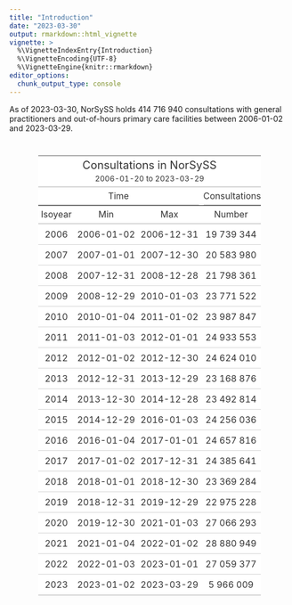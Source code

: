 ```yaml
---
title: "Introduction"
date: "2023-03-30"
output: rmarkdown::html_vignette
vignette: >
  %\VignetteIndexEntry{Introduction}
  %\VignetteEncoding{UTF-8}
  %\VignetteEngine{knitr::rmarkdown}
editor_options:
  chunk_output_type: console
---
```






As of 2023-03-30, NorSySS holds 414 716 940 consultations with general practitioners and out-of-hours primary care facilities between 2006-01-02 and 2023-03-29.

<!--html_preserve--><div id="dbxfatgadn" style="padding-left:0px;padding-right:0px;padding-top:10px;padding-bottom:10px;overflow-x:auto;overflow-y:auto;width:auto;height:auto;">
<style>html {
  font-family: -apple-system, BlinkMacSystemFont, 'Segoe UI', Roboto, Oxygen, Ubuntu, Cantarell, 'Helvetica Neue', 'Fira Sans', 'Droid Sans', Arial, sans-serif;
}

#dbxfatgadn .gt_table {
  display: table;
  border-collapse: collapse;
  margin-left: auto;
  margin-right: auto;
  color: #333333;
  font-size: 16px;
  font-weight: normal;
  font-style: normal;
  background-color: #FFFFFF;
  width: auto;
  border-top-style: solid;
  border-top-width: 2px;
  border-top-color: #A8A8A8;
  border-right-style: none;
  border-right-width: 2px;
  border-right-color: #D3D3D3;
  border-bottom-style: solid;
  border-bottom-width: 2px;
  border-bottom-color: #A8A8A8;
  border-left-style: none;
  border-left-width: 2px;
  border-left-color: #D3D3D3;
}

#dbxfatgadn .gt_heading {
  background-color: #FFFFFF;
  text-align: center;
  border-bottom-color: #FFFFFF;
  border-left-style: none;
  border-left-width: 1px;
  border-left-color: #D3D3D3;
  border-right-style: none;
  border-right-width: 1px;
  border-right-color: #D3D3D3;
}

#dbxfatgadn .gt_caption {
  padding-top: 4px;
  padding-bottom: 4px;
}

#dbxfatgadn .gt_title {
  color: #333333;
  font-size: 125%;
  font-weight: initial;
  padding-top: 4px;
  padding-bottom: 4px;
  padding-left: 5px;
  padding-right: 5px;
  border-bottom-color: #FFFFFF;
  border-bottom-width: 0;
}

#dbxfatgadn .gt_subtitle {
  color: #333333;
  font-size: 85%;
  font-weight: initial;
  padding-top: 0;
  padding-bottom: 6px;
  padding-left: 5px;
  padding-right: 5px;
  border-top-color: #FFFFFF;
  border-top-width: 0;
}

#dbxfatgadn .gt_bottom_border {
  border-bottom-style: solid;
  border-bottom-width: 2px;
  border-bottom-color: #D3D3D3;
}

#dbxfatgadn .gt_col_headings {
  border-top-style: solid;
  border-top-width: 2px;
  border-top-color: #D3D3D3;
  border-bottom-style: solid;
  border-bottom-width: 2px;
  border-bottom-color: #D3D3D3;
  border-left-style: none;
  border-left-width: 1px;
  border-left-color: #D3D3D3;
  border-right-style: none;
  border-right-width: 1px;
  border-right-color: #D3D3D3;
}

#dbxfatgadn .gt_col_heading {
  color: #333333;
  background-color: #FFFFFF;
  font-size: 100%;
  font-weight: normal;
  text-transform: inherit;
  border-left-style: none;
  border-left-width: 1px;
  border-left-color: #D3D3D3;
  border-right-style: none;
  border-right-width: 1px;
  border-right-color: #D3D3D3;
  vertical-align: bottom;
  padding-top: 5px;
  padding-bottom: 6px;
  padding-left: 5px;
  padding-right: 5px;
  overflow-x: hidden;
}

#dbxfatgadn .gt_column_spanner_outer {
  color: #333333;
  background-color: #FFFFFF;
  font-size: 100%;
  font-weight: normal;
  text-transform: inherit;
  padding-top: 0;
  padding-bottom: 0;
  padding-left: 4px;
  padding-right: 4px;
}

#dbxfatgadn .gt_column_spanner_outer:first-child {
  padding-left: 0;
}

#dbxfatgadn .gt_column_spanner_outer:last-child {
  padding-right: 0;
}

#dbxfatgadn .gt_column_spanner {
  border-bottom-style: solid;
  border-bottom-width: 2px;
  border-bottom-color: #D3D3D3;
  vertical-align: bottom;
  padding-top: 5px;
  padding-bottom: 5px;
  overflow-x: hidden;
  display: inline-block;
  width: 100%;
}

#dbxfatgadn .gt_group_heading {
  padding-top: 8px;
  padding-bottom: 8px;
  padding-left: 5px;
  padding-right: 5px;
  color: #333333;
  background-color: #FFFFFF;
  font-size: 100%;
  font-weight: initial;
  text-transform: inherit;
  border-top-style: solid;
  border-top-width: 2px;
  border-top-color: #D3D3D3;
  border-bottom-style: solid;
  border-bottom-width: 2px;
  border-bottom-color: #D3D3D3;
  border-left-style: none;
  border-left-width: 1px;
  border-left-color: #D3D3D3;
  border-right-style: none;
  border-right-width: 1px;
  border-right-color: #D3D3D3;
  vertical-align: middle;
  text-align: left;
}

#dbxfatgadn .gt_empty_group_heading {
  padding: 0.5px;
  color: #333333;
  background-color: #FFFFFF;
  font-size: 100%;
  font-weight: initial;
  border-top-style: solid;
  border-top-width: 2px;
  border-top-color: #D3D3D3;
  border-bottom-style: solid;
  border-bottom-width: 2px;
  border-bottom-color: #D3D3D3;
  vertical-align: middle;
}

#dbxfatgadn .gt_from_md > :first-child {
  margin-top: 0;
}

#dbxfatgadn .gt_from_md > :last-child {
  margin-bottom: 0;
}

#dbxfatgadn .gt_row {
  padding-top: 8px;
  padding-bottom: 8px;
  padding-left: 5px;
  padding-right: 5px;
  margin: 10px;
  border-top-style: solid;
  border-top-width: 1px;
  border-top-color: #D3D3D3;
  border-left-style: none;
  border-left-width: 1px;
  border-left-color: #D3D3D3;
  border-right-style: none;
  border-right-width: 1px;
  border-right-color: #D3D3D3;
  vertical-align: middle;
  overflow-x: hidden;
}

#dbxfatgadn .gt_stub {
  color: #333333;
  background-color: #FFFFFF;
  font-size: 100%;
  font-weight: initial;
  text-transform: inherit;
  border-right-style: solid;
  border-right-width: 2px;
  border-right-color: #D3D3D3;
  padding-left: 5px;
  padding-right: 5px;
}

#dbxfatgadn .gt_stub_row_group {
  color: #333333;
  background-color: #FFFFFF;
  font-size: 100%;
  font-weight: initial;
  text-transform: inherit;
  border-right-style: solid;
  border-right-width: 2px;
  border-right-color: #D3D3D3;
  padding-left: 5px;
  padding-right: 5px;
  vertical-align: top;
}

#dbxfatgadn .gt_row_group_first td {
  border-top-width: 2px;
}

#dbxfatgadn .gt_summary_row {
  color: #333333;
  background-color: #FFFFFF;
  text-transform: inherit;
  padding-top: 8px;
  padding-bottom: 8px;
  padding-left: 5px;
  padding-right: 5px;
}

#dbxfatgadn .gt_first_summary_row {
  border-top-style: solid;
  border-top-color: #D3D3D3;
}

#dbxfatgadn .gt_first_summary_row.thick {
  border-top-width: 2px;
}

#dbxfatgadn .gt_last_summary_row {
  padding-top: 8px;
  padding-bottom: 8px;
  padding-left: 5px;
  padding-right: 5px;
  border-bottom-style: solid;
  border-bottom-width: 2px;
  border-bottom-color: #D3D3D3;
}

#dbxfatgadn .gt_grand_summary_row {
  color: #333333;
  background-color: #FFFFFF;
  text-transform: inherit;
  padding-top: 8px;
  padding-bottom: 8px;
  padding-left: 5px;
  padding-right: 5px;
}

#dbxfatgadn .gt_first_grand_summary_row {
  padding-top: 8px;
  padding-bottom: 8px;
  padding-left: 5px;
  padding-right: 5px;
  border-top-style: double;
  border-top-width: 6px;
  border-top-color: #D3D3D3;
}

#dbxfatgadn .gt_striped {
  background-color: rgba(128, 128, 128, 0.05);
}

#dbxfatgadn .gt_table_body {
  border-top-style: solid;
  border-top-width: 2px;
  border-top-color: #D3D3D3;
  border-bottom-style: solid;
  border-bottom-width: 2px;
  border-bottom-color: #D3D3D3;
}

#dbxfatgadn .gt_footnotes {
  color: #333333;
  background-color: #FFFFFF;
  border-bottom-style: none;
  border-bottom-width: 2px;
  border-bottom-color: #D3D3D3;
  border-left-style: none;
  border-left-width: 2px;
  border-left-color: #D3D3D3;
  border-right-style: none;
  border-right-width: 2px;
  border-right-color: #D3D3D3;
}

#dbxfatgadn .gt_footnote {
  margin: 0px;
  font-size: 90%;
  padding-left: 4px;
  padding-right: 4px;
  padding-left: 5px;
  padding-right: 5px;
}

#dbxfatgadn .gt_sourcenotes {
  color: #333333;
  background-color: #FFFFFF;
  border-bottom-style: none;
  border-bottom-width: 2px;
  border-bottom-color: #D3D3D3;
  border-left-style: none;
  border-left-width: 2px;
  border-left-color: #D3D3D3;
  border-right-style: none;
  border-right-width: 2px;
  border-right-color: #D3D3D3;
}

#dbxfatgadn .gt_sourcenote {
  font-size: 90%;
  padding-top: 4px;
  padding-bottom: 4px;
  padding-left: 5px;
  padding-right: 5px;
}

#dbxfatgadn .gt_left {
  text-align: left;
}

#dbxfatgadn .gt_center {
  text-align: center;
}

#dbxfatgadn .gt_right {
  text-align: right;
  font-variant-numeric: tabular-nums;
}

#dbxfatgadn .gt_font_normal {
  font-weight: normal;
}

#dbxfatgadn .gt_font_bold {
  font-weight: bold;
}

#dbxfatgadn .gt_font_italic {
  font-style: italic;
}

#dbxfatgadn .gt_super {
  font-size: 65%;
}

#dbxfatgadn .gt_footnote_marks {
  font-style: italic;
  font-weight: normal;
  font-size: 75%;
  vertical-align: 0.4em;
}

#dbxfatgadn .gt_asterisk {
  font-size: 100%;
  vertical-align: 0;
}

#dbxfatgadn .gt_indent_1 {
  text-indent: 5px;
}

#dbxfatgadn .gt_indent_2 {
  text-indent: 10px;
}

#dbxfatgadn .gt_indent_3 {
  text-indent: 15px;
}

#dbxfatgadn .gt_indent_4 {
  text-indent: 20px;
}

#dbxfatgadn .gt_indent_5 {
  text-indent: 25px;
}
</style>
<table class="gt_table">
  <thead class="gt_header">
    <tr>
      <td colspan="4" class="gt_heading gt_title gt_font_normal" style>Consultations in NorSySS</td>
    </tr>
    <tr>
      <td colspan="4" class="gt_heading gt_subtitle gt_font_normal gt_bottom_border" style>2006-01-20 to 2023-03-29</td>
    </tr>
  </thead>
  <thead class="gt_col_headings">
    <tr>
      <th class="gt_center gt_columns_top_border gt_column_spanner_outer" rowspan="1" colspan="3" scope="colgroup" id="Time">
        <span class="gt_column_spanner">Time</span>
      </th>
      <th class="gt_center gt_columns_top_border gt_column_spanner_outer" rowspan="1" colspan="1" scope="col" id="Consultations">
        <span class="gt_column_spanner">Consultations</span>
      </th>
    </tr>
    <tr>
      <th class="gt_col_heading gt_columns_bottom_border gt_center" rowspan="1" colspan="1" scope="col" id="Isoyear">Isoyear</th>
      <th class="gt_col_heading gt_columns_bottom_border gt_center" rowspan="1" colspan="1" scope="col" id="Min">Min</th>
      <th class="gt_col_heading gt_columns_bottom_border gt_center" rowspan="1" colspan="1" scope="col" id="Max">Max</th>
      <th class="gt_col_heading gt_columns_bottom_border gt_center" rowspan="1" colspan="1" scope="col" id="Number">Number</th>
    </tr>
  </thead>
  <tbody class="gt_table_body">
    <tr><td headers="isoyear" class="gt_row gt_center">2006</td>
<td headers="date_min" class="gt_row gt_center">2006-01-02</td>
<td headers="date_max" class="gt_row gt_center">2006-12-31</td>
<td headers="consultations_n" class="gt_row gt_center">19 739 344</td></tr>
    <tr><td headers="isoyear" class="gt_row gt_center">2007</td>
<td headers="date_min" class="gt_row gt_center">2007-01-01</td>
<td headers="date_max" class="gt_row gt_center">2007-12-30</td>
<td headers="consultations_n" class="gt_row gt_center">20 583 980</td></tr>
    <tr><td headers="isoyear" class="gt_row gt_center">2008</td>
<td headers="date_min" class="gt_row gt_center">2007-12-31</td>
<td headers="date_max" class="gt_row gt_center">2008-12-28</td>
<td headers="consultations_n" class="gt_row gt_center">21 798 361</td></tr>
    <tr><td headers="isoyear" class="gt_row gt_center">2009</td>
<td headers="date_min" class="gt_row gt_center">2008-12-29</td>
<td headers="date_max" class="gt_row gt_center">2010-01-03</td>
<td headers="consultations_n" class="gt_row gt_center">23 771 522</td></tr>
    <tr><td headers="isoyear" class="gt_row gt_center">2010</td>
<td headers="date_min" class="gt_row gt_center">2010-01-04</td>
<td headers="date_max" class="gt_row gt_center">2011-01-02</td>
<td headers="consultations_n" class="gt_row gt_center">23 987 847</td></tr>
    <tr><td headers="isoyear" class="gt_row gt_center">2011</td>
<td headers="date_min" class="gt_row gt_center">2011-01-03</td>
<td headers="date_max" class="gt_row gt_center">2012-01-01</td>
<td headers="consultations_n" class="gt_row gt_center">24 933 553</td></tr>
    <tr><td headers="isoyear" class="gt_row gt_center">2012</td>
<td headers="date_min" class="gt_row gt_center">2012-01-02</td>
<td headers="date_max" class="gt_row gt_center">2012-12-30</td>
<td headers="consultations_n" class="gt_row gt_center">24 624 010</td></tr>
    <tr><td headers="isoyear" class="gt_row gt_center">2013</td>
<td headers="date_min" class="gt_row gt_center">2012-12-31</td>
<td headers="date_max" class="gt_row gt_center">2013-12-29</td>
<td headers="consultations_n" class="gt_row gt_center">23 168 876</td></tr>
    <tr><td headers="isoyear" class="gt_row gt_center">2014</td>
<td headers="date_min" class="gt_row gt_center">2013-12-30</td>
<td headers="date_max" class="gt_row gt_center">2014-12-28</td>
<td headers="consultations_n" class="gt_row gt_center">23 492 814</td></tr>
    <tr><td headers="isoyear" class="gt_row gt_center">2015</td>
<td headers="date_min" class="gt_row gt_center">2014-12-29</td>
<td headers="date_max" class="gt_row gt_center">2016-01-03</td>
<td headers="consultations_n" class="gt_row gt_center">24 256 036</td></tr>
    <tr><td headers="isoyear" class="gt_row gt_center">2016</td>
<td headers="date_min" class="gt_row gt_center">2016-01-04</td>
<td headers="date_max" class="gt_row gt_center">2017-01-01</td>
<td headers="consultations_n" class="gt_row gt_center">24 657 816</td></tr>
    <tr><td headers="isoyear" class="gt_row gt_center">2017</td>
<td headers="date_min" class="gt_row gt_center">2017-01-02</td>
<td headers="date_max" class="gt_row gt_center">2017-12-31</td>
<td headers="consultations_n" class="gt_row gt_center">24 385 641</td></tr>
    <tr><td headers="isoyear" class="gt_row gt_center">2018</td>
<td headers="date_min" class="gt_row gt_center">2018-01-01</td>
<td headers="date_max" class="gt_row gt_center">2018-12-30</td>
<td headers="consultations_n" class="gt_row gt_center">23 369 284</td></tr>
    <tr><td headers="isoyear" class="gt_row gt_center">2019</td>
<td headers="date_min" class="gt_row gt_center">2018-12-31</td>
<td headers="date_max" class="gt_row gt_center">2019-12-29</td>
<td headers="consultations_n" class="gt_row gt_center">22 975 228</td></tr>
    <tr><td headers="isoyear" class="gt_row gt_center">2020</td>
<td headers="date_min" class="gt_row gt_center">2019-12-30</td>
<td headers="date_max" class="gt_row gt_center">2021-01-03</td>
<td headers="consultations_n" class="gt_row gt_center">27 066 293</td></tr>
    <tr><td headers="isoyear" class="gt_row gt_center">2021</td>
<td headers="date_min" class="gt_row gt_center">2021-01-04</td>
<td headers="date_max" class="gt_row gt_center">2022-01-02</td>
<td headers="consultations_n" class="gt_row gt_center">28 880 949</td></tr>
    <tr><td headers="isoyear" class="gt_row gt_center">2022</td>
<td headers="date_min" class="gt_row gt_center">2022-01-03</td>
<td headers="date_max" class="gt_row gt_center">2023-01-01</td>
<td headers="consultations_n" class="gt_row gt_center">27 059 377</td></tr>
    <tr><td headers="isoyear" class="gt_row gt_center">2023</td>
<td headers="date_min" class="gt_row gt_center">2023-01-02</td>
<td headers="date_max" class="gt_row gt_center">2023-03-29</td>
<td headers="consultations_n" class="gt_row gt_center">5 966 009</td></tr>
  </tbody>
  
  
</table>
</div><!--/html_preserve-->





